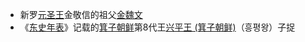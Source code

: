 *新罗[[元圣王|元圣王]]金敬信的祖父[[金魏文|金魏文]]  
*《[[东史年表|东史年表]]》记载的[[箕子朝鲜|箕子朝鲜]]第8代王[[兴平王_(箕子朝鲜)|兴平王 (箕子朝鲜)]]（흥평왕）子捉  
{{disambig|Cat=三字封號消歧義}}